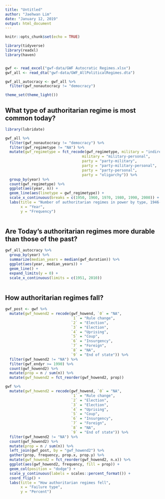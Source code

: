 ```yaml
---
title: "Untitled"
author: "Jaehwan Lim"
date: "January 12, 2019"
output: html_document
---
```


```r
knitr::opts_chunk$set(echo = TRUE)
```

```r
library(tidyverse)
library(readxl)
library(haven)


gwf <- read_excel("gwf-data/GWF Autocratic Regimes.xlsx")
gwf_all <- read_dta("gwf-data/GWF_AllPoliticalRegimes.dta")

gwf_all_autocracy <- gwf_all %>% 
  filter(gwf_nonautocracy != "democracy")

theme_set(theme_light())

```

## What type of authoritarian regime is most common today?

```r
library(lubridate)

gwf_all %>% 
  filter(gwf_nonautocracy != "democracy") %>%
  filter(gwf_regimetype != "NA") %>% 
  mutate(gwf_regimetype = fct_recode(gwf_regimetype, military = "indirect military", 
                                   military = "military-personal", 
                                   party = "party-military", 
                                   party = "party-military-personal", 
                                   party = "party-personal", 
                                   party = "oligarchy")) %>% 
  group_by(year) %>%
  count(gwf_regimetype) %>% 
  ggplot(aes(year, n)) +
  geom_line(aes(linetype = gwf_regimetype)) + 
  scale_x_continuous(breaks = c(1950, 1960, 1970, 1980, 1990, 2000)) +
  labs(title = "Number of authoritarian regimes in power by type, 1946-2010", 
       x = "Year", 
       y = "Frequency") 
  
```
## Are Today's authoritarian regimes more durable than those of the past?

```r
gwf_all_autocracy %>% 
  group_by(year) %>% 
  summarize(median_years = median(gwf_duration)) %>% 
  ggplot(aes(year, median_years)) +
  geom_line() +
  expand_limits(y = 0) + 
  scale_x_continuous(limits = c(1951, 2010))
  
```

## How authoritarian regimes fall?

```r
gwf_post <- gwf %>% 
  mutate(gwf_howend2 = recode(gwf_howend, `0` = "NA", 
                              `1` = "Rule change", 
                              `2` = "Election", 
                              `3` = "Election", 
                              `4` = "Uprising", 
                              `5` = "Coup", 
                              `6` = "Insurgency", 
                              `7` = "Foreign", 
                              `8` = "NA",
                              `9` = "End of state")) %>%
  filter(gwf_howend2 != "NA") %>% 
  filter(gwf_endyr >= 1990) %>% 
  count(gwf_howend2) %>% 
  mutate(prop = n / sum(n)) %>% 
  mutate(gwf_howend2 = fct_reorder(gwf_howend2, prop))

gwf %>% 
  mutate(gwf_howend2 = recode(gwf_howend, `0` = "NA", 
                              `1` = "Rule change", 
                              `2` = "Election", 
                              `3` = "Election", 
                              `4` = "Uprising", 
                              `5` = "Coup", 
                              `6` = "Insurgency", 
                              `7` = "Foreign", 
                              `8` = "NA",
                              `9` = "End of state")) %>%
  filter(gwf_howend2 != "NA") %>%
  count(gwf_howend2) %>% 
  mutate(prop = n / sum(n)) %>% 
  left_join(gwf_post, by = "gwf_howend2") %>% 
  gather(prop, frequency, prop.x, prop.y) %>% 
  mutate(gwf_howend2 = fct_reorder(gwf_howend2, n.x)) %>% 
  ggplot(aes(gwf_howend2, frequency, fill = prop)) +
  geom_col(position = "dodge") + 
  scale_y_continuous(labels = scales::percent_format()) +
  coord_flip() + 
  labs(title = "How authoritarian regimes fell", 
       x = "Failure type", 
       y = "Percent")

```


